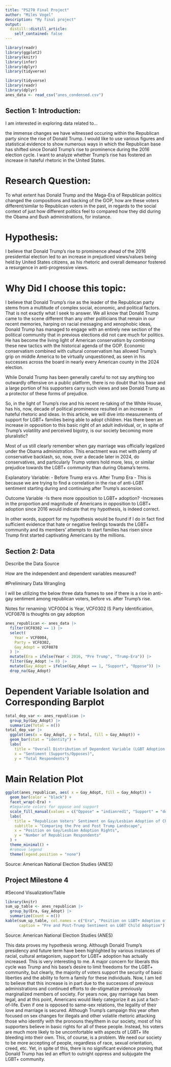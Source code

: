 ```yaml
---
title: "PS270 Final Project"
author: "Miles Vogel"
description: "My final project"
output:
  distill::distill_article:
    self_contained: false
---
```


```r
library(readr)
library(ggplot2)
library(knitr)
library(infer)
library(dplyr)
library(tidyverse)
```

```r
library(tidyverse)
library(readr)
library(dplyr)
anes_data <- read_csv("anes_condensed.csv")
```

## Section 1: Introduction:

I am interested in exploring data related to...

the immense changes we have witnessed occuring within the Republican party since the rise of Donald Trump. I would like to use various figures and statistical evidence to show numerous ways in which the Republican base has shifted since Donald Trump's rise to prominence during the 2016 election cycle. I want to analyze whether Trump's rise has fostered an increase in hateful rhetoric in the United States.

# Research Question: 

To what extent has Donald Trump and the Maga-Era of Republican politics changed the compositions and backing of the GOP, how are these voters different/similar to Republican voters in the past, in regards to the social context of just how different politics feel to compared how they did during the Obama and Bush administrations, for instance.

# Hypothesis: 

I believe that Donald Trump's rise to prominence ahead of the 2016 presidential election led to an increase in prejudiced views/values being held by United States citizens, as his rhetoric and overall demeanor fostered a resurgence in anti-progressive views.

# Why Did I choose this topic:

I believe that Donald Trump's rise as the leader of the Republican party stems from a multitude of complex social, economic, and political factors. That is not exactly what I seek to answer. We all know that Donald Trump came to the scene different than any other politicians that remain in our recent memories, harping on racial messaging and xenophobic ideas, Donald Trump has managed to engage with an entirely new section of the political community that in previous elections did not care much for politics. He has become the living light of American conservatism by combining these new tactics with the historical agenda of the GOP. Economic conservatism combined with cultural conservatism has allowed Trump's grip on middle America to be virtually unquestioned, as seen in his successes across the board in nearly every American county in the 2024 election. 

While Donald Trump has been generally careful to not say anything too outwardly offensive on a public platform, there is no doubt that his base and a large portion of his supporters carry such views and see Donald Trump as a protector of these forms of prejudice.

So, in the light of Trump's rise and his recent re-taking of the White House, has his, now, decade of political prominence resulted in an increase in hateful rhetoric and ideas. In this article, we will dive into measurements of support for LGBT+ families being able to adopt children. Has there been an increase in opposition to this basic right of an adult individual, or, in spite of Trump's volatility and perceived bigotry, is our society becoming more pluralistic?

Most of us still clearly remember when gay marriage was officially legalized under the Obama administration. This enactment was met with plenty of conservative backlash, so, now, over a decade later in 2024, do conservatives, and particularly Trump voters hold more, less, or similar prejudice towards the LGBT+ community than during Obama's terms.


Explanatory Variable:
- Before Trump era vs. After Trump Era
- This is because we are trying to find a correlation in the rise of anti-LGBT sentiment starting during and continuing after Trump's ascension.

Outcome Variable
-Is there more opposition to LGBT+ adoption?
-Increases in the proportion and magnitude of Americans in opposition to LGBT+ adoption since 2016 would indicate that my hypothesis, is indeed correct.

In other words, support for my hypothesis would be found if I do in fact find sufficient evidence that hate or negative feelings towards the LGBT+ community and its members' attempts to start families has risen since Trump first started captivating Americans by the millions.

## Section 2: Data

Describe the Data Source

How are the independent and dependent variables measured?


#Preliminary Data Wrangling

I will be utilizing the below three data frames to see if there is a rise in anti-gay sentiment among republican voters, before vs. after Trump's rise. 

Notes for renaming: VCF0004 is Year, VCF0302 IS Party Identification, VCF0878 is thoughts on gay adoption

```r
anes_republican <- anes_data |>
  filter(VCF0302 == 1) |>
  select(
    Year = VCF0004,
    Party = VCF0302,
    Gay_Adopt = VCF0878
  ) |>
  mutate(Era = ifelse(Year < 2016, "Pre Trump", "Trump-Era")) |>
  filter(Gay_Adopt != 8) |>
  mutate(Gay_Adopt = ifelse(Gay_Adopt == 1, "Support", "Oppose")) |>
  drop_na(Gay_Adopt)
```

# Dependent Variable Isolation and Corresponding Barplot

```r
total_dep_var <- anes_republican |>
  group_by(Gay_Adopt) |>
  summarize(Total = n())
total_dep_var |>
  ggplot(aes(x = Gay_Adopt, y = Total, fill = Gay_Adopt)) +
  geom_bar(stat = "identity") +
  labs(
    title = "Overall Distribution of Dependent Variable (LGBT Adoption Sentiment)",
    x = "Sentiment (Supports/Opposes)",
    y = "Total Respondents")
```


# Main Relation Plot

```r
ggplot(anes_republican, aes( x = Gay_Adopt, fill = Gay_Adopt)) +
  geom_bar(color = "black") +
  facet_wrap(~Era) +
  #Separate colors for oppose and support
  scale_fill_manual(values = c("Oppose" = "indianred1", "Support" = "dodgerblue"))+
  labs(
    title = "Republican Voters' Sentiment on Gay/Lesbian Adoption of Children",
    subtitle = "Comparing the Pre and Post Trump Landscape",
    x = "Position on Gay/Lesbian Adoption Rights",
    y = "Number of Republican Respondents"
  ) +
  theme_minimal() +
  #remove legend
  theme(legend.position = "none")
```
Source: American National Election Studies (ANES)

## Project Milestone 4

#Second Visualization/Table

```r
library(knitr)
sum_up_table <- anes_republican |>
  group_by(Era, Gay_Adopt) |>
  summarize(Count = n())
kable(sum_up_table, col.names = c("Era", "Position on LGBT+ Adoption of Children", "Number of Respondents"),
      caption = "Pre and Post-Trump Sentiment on LGBT Child Adoption")
```
Source: American National Election Studies (ANES)

This data proves my hypothesis wrong. Although Donald Trump's presidency and future term have been highlighted by various instances of racial, cultural antagonism, support for LGBT+ adoption has actually increased. This is very interesting to me. A major concern for liberals this cycle was Trump and his base's desire to limit freedoms for the LGBT+ community, but clearly, the majority of voters support the security of basic liberties and the ability to form a family for these individuals. Now, I am led to believe that this increase is in part due to the successes of previous administrations and continued efforts to de-stigmatize previously marginalized members of society. For years now, gay marriage has been legal, and at this point, Americans would likely categorize it as just a fact-of-life. Even if one is opposed to same-sex relations, the legality of their love and marriage is secured. Although Trump's campaign this year often focused on sex changes for illegals and other volatile rhetoric attacking those who identify with the pronouns they/them in our society, most of his supporters believe in basic rights for all of these people. Instead, his voters are much more likely to be uncomfortable with aspects of LGBT+ life bleeding into their own. This, of course, is a problem. We need our society to be more accepting of people, regardless of race, sexual orientation, creed, etc. Yet, in spite of this, there is no significant evidence proving that Donald Trump has led an effort to outright oppress and subjugate the LGBT+ community. 
